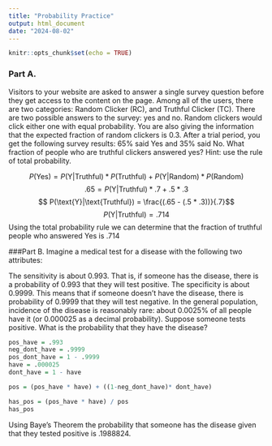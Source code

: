 ```yaml
---
title: "Probability Practice"
output: html_document
date: "2024-08-02"
---
```


```r
knitr::opts_chunk$set(echo = TRUE)
```

### Part A.
Visitors to your website are asked to answer a single survey question before they get access to the content on the page. Among all of the users, there are two categories: Random Clicker (RC), and Truthful Clicker (TC). There are two possible answers to the survey: yes and no. Random clickers would click either one with equal probability. You are also giving the information that the expected fraction of random clickers is 0.3. After a trial period, you get the following survey results: 65% said Yes and 35% said No. What fraction of people who are truthful clickers answered yes? Hint: use the rule of total probability.

$$ P(\text{Yes}) = P(\text{Y}|\text{Truthful}) * P(\text{Truthful}) + P(\text{Y}|\text{Random}) * P(\text{Random})$$
$$ .65 = P(\text{Y}|\text{Truthful}) *.7 + .5 * .3 $$
$$ P(\text{Y}|\text{Truthful}) = \frac{(.65 - (.5 * .3))}{.7}$$
$$P(\text{Y}|\text{Truthful}) = .714$$
Using the total probability rule we can determine that the fraction of truthful people who answered Yes is .714

###Part B. 
Imagine a medical test for a disease with the following two attributes:

The sensitivity is about 0.993. That is, if someone has the disease, there is a probability of 0.993 that they will test positive.
The specificity is about 0.9999. This means that if someone doesn't have the disease, there is probability of 0.9999 that they will test negative.
In the general population, incidence of the disease is reasonably rare: about 0.0025% of all people have it (or 0.000025 as a decimal probability).
Suppose someone tests positive. What is the probability that they have the disease?

```r
pos_have = .993
neg_dont_have = .9999
pos_dont_have = 1 - .9999
have = .000025
dont_have = 1 - have

pos = (pos_have * have) + ((1-neg_dont_have)* dont_have)

has_pos = (pos_have * have) / pos
has_pos
```

Using Baye's Theorem the probability that someone has the disease given that they tested positive is .1988824.
